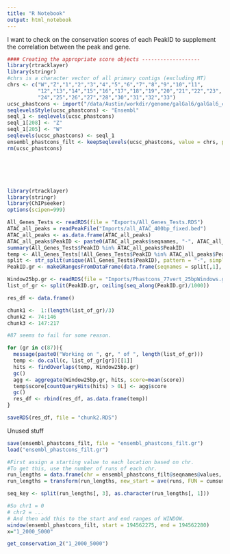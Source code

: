 ```yaml
---
title: "R Notebook"
output: html_notebook
---
```


I want to check on the conservation scores of each PeakID to supplement the correlation between the peak and gene.

```r
#### Creating the appropriate score objects -------------------
library(rtracklayer)
library(stringr)
#chrs is a character vector of all primary contigs (excluding MT)
chrs <- c("W","Z","1","2","3","4","5","6","7","8","9","10","11",
          "12","13","14","15","16","17","18","19","20","21","22","23",
          "24","25","26","27","28","30","31","32","33")
ucsc_phastcons <- import("/data/Austin/workdir/genome/galGal6/galGal6_conservation/galGal6.phastCons77way.bw", format = "BigWig")
seqlevelsStyle(ucsc_phastcons) <- "Ensembl"
seql_1 <- seqlevels(ucsc_phastcons)
seql_1[208] <- "Z"
seql_1[205] <- "W"
seqlevels(ucsc_phastcons) <- seql_1
ensembl_phastcons_filt <- keepSeqlevels(ucsc_phastcons, value = chrs, pruning.mode = "coarse")
rm(ucsc_phastcons)






library(rtracklayer)
library(stringr)
library(ChIPseeker)
options(scipen=999)

All_Genes_Tests <- readRDS(file = "Exports/All_Genes_Tests.RDS")
ATAC_all_peaks = readPeakFile("Imports/all_ATAC_400bp_fixed.bed")
ATAC_all_peaks <- as.data.frame(ATAC_all_peaks)
ATAC_all_peaks$PeakID <- paste0(ATAC_all_peaks$seqnames, "-", ATAC_all_peaks$start -1 , "-", ATAC_all_peaks$end)
summary(All_Genes_Tests$PeakID %in% ATAC_all_peaks$PeakID)
temp <- All_Genes_Tests[!All_Genes_Tests$PeakID %in% ATAC_all_peaks$PeakID,]
split <- str_split(unique(All_Genes_Tests$PeakID), pattern = "-", simplify = T)
PeakID.gr <- makeGRangesFromDataFrame(data.frame(seqnames = split[,1], start = as.numeric(split[,2]), end = as.numeric(split[,3])))

Window25bp.gr <- readRDS(file = "Imports/Phastcons_77vert_25bpWindows.gr.RDS")
list_of_gr <- split(PeakID.gr, ceiling(seq_along(PeakID.gr)/1000))

res_df <- data.frame()

chunk1 <-  1:(length(list_of_gr)/3)
chunk2 <- 74:146
chunk3 <- 147:217

#87 seems to fail for some reason.

for (gr in c(87)){
  message(paste0("Working on ", gr, " of ", length(list_of_gr)))
  temp <- do.call(c, list_of_gr[gr])[[1]]
  hits <- findOverlaps(temp, Window25bp.gr)
  gc()
  agg <- aggregate(Window25bp.gr, hits, score=mean(score))
  temp$score[countQueryHits(hits) > 0L] <- agg$score
  gc()
  res_df <- rbind(res_df, as.data.frame(temp))
}

saveRDS(res_df, file = "chunk2.RDS")

```

Unused stuff
```r
save(ensembl_phastcons_filt, file = "ensembl_phastcons_filt.gr")
load("ensembl_phastcons_filt.gr")

#First assign a starting value to each location based on chr.
#To get this, use the number of runs of each chr.
run_lengths = data.frame(chr = ensembl_phastcons_filt@seqnames@values, runs = ensembl_phastcons_filt@seqnames@lengths)
run_lengths = transform(run_lengths, new_start = ave(runs, FUN = cumsum)-194562278)

seq_key <- split(run_lengths[, 3], as.character(run_lengths[, 1]))

#So chr1 = 0
# chr2 = ...
# And then add this to the start and end ranges of WINDOW.
window(ensembl_phastcons_filt, start = 194562275, end = 194562280)
x="1_2000_5000"

get_conservation_2("1_2000_5000")
```

